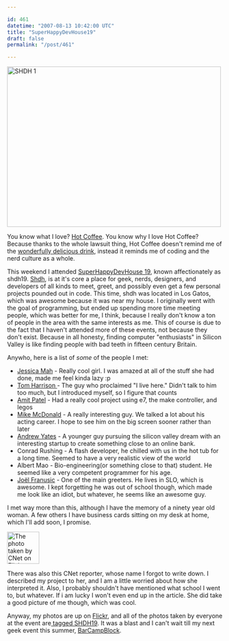 ```yaml
---

id: 461
datetime: "2007-08-13 10:42:00 UTC"
title: "SuperHappyDevHouse19"
draft: false
permalink: "/post/461"

---
```


<a href="http://www.flickr.com/photos/icco/1096426984/" title="Photo Sharing"><img src="http://farm2.static.flickr.com/1197/1096426984_516787bca7.jpg" alt="SHDH 1" height="375" width="500" /></a>

You know what I love? <a href="http://en.wikipedia.org/wiki/Hot_Coffee">Hot Coffee</a>. You know why I love Hot Coffee? Because thanks to the whole lawsuit thing, Hot Coffee doesn't remind me of the <a href="http://en.wikipedia.org/wiki/Coffee">wonderfully delicious drink</a>, instead it reminds me of coding and the nerd culture as a whole.

This weekend I attended <a href="http://superhappydevhouse.org/SuperHappyDevHouse19">SuperHappyDevHouse 19</a>, known affectionately as shdh19. <a href="http://superhappydevhouse.org">Shdh</a>, is at it's core a place for geek, nerds, designers, and developers of all kinds to meet, greet, and possibly even get a few personal projects pounded out in code. This time, shdh was located in Los Gatos, which was awesome because it was near my house. I originally went with the goal of programming, but ended up spending more time meeting people, which was better for me, I think, because I really don't know a ton of people in the area with the same interests as me. This of course is due to the fact that I haven't attended more of these events, not because they don't exist. Because in all honesty, finding computer "enthusiasts" in Silicon Valley is like finding people with bad teeth in fifteen century Britain.

Anywho, here is a list of <em>some</em> of the people I met:
<ul>
	<li><a href="http://jessicamah.com/">Jessica Mah</a> - Really cool girl. I was amazed at all of the stuff she had done, made me feel kinda lazy :p <a href="http://jessicamah.com/"> </a></li>
	<li><a href="http://tomicles.com/wordpress/">Tom Harrison </a>- The guy who proclaimed "I live here." Didn't talk to him too much, but I introduced myself, so I figure that counts <a href="http://tomicles.com/wordpress/"> </a></li>
	<li><a href="http://simblob.blogspot.com/">Amit Patel</a> - Had a really cool project using e7, the make controller, and legos<a href="http://simblob.blogspot.com/"> </a></li>
	<li><a href="http://www.kelek.com/">Mike McDonald</a> - A really interesting guy. We talked a lot about his acting career. I hope to see him on the big screen sooner rather than later<a href="http://www.kelek.com/"> </a></li>
	<li><a href="http://drewyates.net/">Andrew Yates</a> - A younger guy pursuing the silicon valley dream with an interesting startup to create something close to an online bank.<a href="http://drewyates.net/"> </a></li>
	<li>Conrad Rushing - A flash developer, he chilled with us in the hot tub for a long time. Seemed to have a very realistic view of the world</li>
	<li>Albert Mao - Bio-engineering(or something close to that) student. He seemed like a very competent programmer for his age.</li>
	<li><a href="http://sargo.com/joel">Joël Franusic</a> - One of the main greeters. He lives in SLO, which is awesome. I kept forgetting he was out of school though, which made me look like an idiot, but whatever, he seems like an awesome guy.</li>
</ul>

I met way more than this, although I have the memory of a ninety year old woman. A few others I have business cards sitting on my desk at home, which I'll add soon, I promise.

<a href="http://www.flickr.com/photos/icco/1096435512/" title="The photo taken by CNet on Flickr" class="right"><img src="http://farm2.static.flickr.com/1361/1096435512_8f89e8069c_s.jpg" alt="The photo taken by CNet on Flickr" height="75" width="75" /></a>

There was also this CNet reporter, whose name I forgot to write down. I described my project to her, and I am a little worried about how she interpreted it. Also, I probably shouldn't have mentioned what school I went to, but whatever. If i am lucky I won't even end up in the article. She did take a good picture of me though, which was cool. 

Anyway, my photos are up on <a href="http://flickr.com/photos/icco">Flickr</a>, and all of the photos taken by everyone at the event are<a href="http://flickr.com/photos/tags/shdh19/interesting/"> tagged SHDH19</a>. It was a blast and I can't wait till my next geek event this summer, <a href="http://barcamp.org/BarCampBlock">BarCampBlock</a>.


